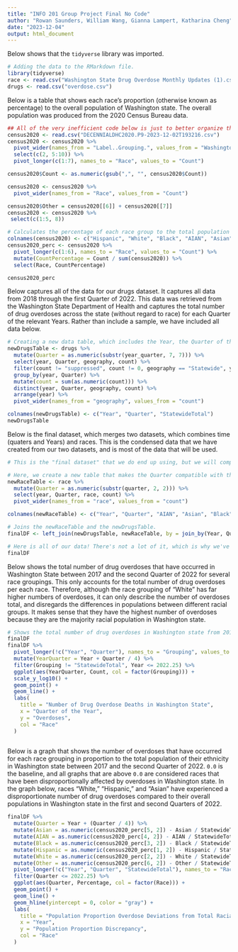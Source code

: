 ---
title: "INFO 201 Group Project Final No Code"
author: "Rowan Saunders, William Wang, Gianna Lampert, Katharina Cheng"
date: "2023-12-04"
output: html_document
---

Below shows that the `tidyverse` library was imported.

```{r, echo = FALSE}
# Adding the data to the RMarkdown file.
library(tidyverse)
race <- read.csv("Washington State Drug Overdose Monthly Updates (1).csv")
drugs <- read.csv("overdose.csv")
```

Below is a table that shows each race's proportion (otherwise known as percentage) to the overall population of Washington state. The overall population was produced from the 2020 Census Bureau data.

```{r, echo = FALSE}

## All of the very inefficient code below is just to better organize the data :')
census2020 <- read.csv("DECENNIALDHC2020.P9-2023-12-02T193216.csv")
census2020 <- census2020 %>% 
  pivot_wider(names_from = "Label..Grouping.", values_from = "Washington") %>% 
  select(c(2, 5:10)) %>% 
  pivot_longer(c(1:7), names_to = "Race", values_to = "Count")

census2020$Count <- as.numeric(gsub(",", "", census2020$Count))

census2020 <- census2020 %>% 
  pivot_wider(names_from = "Race", values_from = "Count")

census2020$Other = census2020[[6]] + census2020[[7]]
census2020 <- census2020 %>% 
 select(c(1:5, 8))

# Calculates the percentage of each race group to the total population of the United States. We use the 2020 Census Bureau for the total population number.
colnames(census2020) <- c("Hispanic", "White", "Black", "AIAN", "Asian", "Other")
census2020_perc <- census2020 %>% 
  pivot_longer(c(1:6), names_to = "Race", values_to = "Count") %>% 
  mutate(CountPercentage = Count / sum(census2020)) %>% 
  select(Race, CountPercentage)

census2020_perc

```
Below captures all of the data for our drugs dataset. It captures all data from 2018 through the first Quarter of 2022. This data was retrieved from the Washington State Department of Health and captures the total number of drug overdoses across the state (without regard to race) for each Quarter of the relevant Years. Rather than include a sample, we have included all data below.

```{r, echo = FALSE}
# Creating a new data table, which includes the Year, the Quarter of that Year (in dbl), the county, and the total count for that county.
newDrugsTable <- drugs %>% 
  mutate(Quarter = as.numeric(substr(year_quarter, 7, 7))) %>%
  select(year, Quarter, geography, count) %>% 
  filter(count != "suppressed", count != 0, geography == "Statewide", year > 2017) %>% 
  group_by(year, Quarter) %>% 
  mutate(count = sum(as.numeric(count))) %>% 
  distinct(year, Quarter, geography, count) %>% 
  arrange(year) %>% 
  pivot_wider(names_from = "geography", values_from = "count")

colnames(newDrugsTable) <- c("Year", "Quarter", "StatewideTotal")
newDrugsTable
```

Below is the final dataset, which merges two datasets, which combines time (quaters and Years) and races. This is the condensed data that we have created from our two datasets, and is most of the data that will be used.

```{r, echo = FALSE}
# This is the "final dataset" that we do end up using, but we will compare it later to the US Census Bureau dataset

# Here, we create a new table that makes the Quarter compatible with the other dataset. Selects only necessary data.
newRaceTable <- race %>% 
  mutate(Quarter = as.numeric(substr(quarter, 2, 2))) %>%
  select(year, Quarter, race, count) %>% 
  pivot_wider(names_from = "race", values_from = "count")

colnames(newRaceTable) <- c("Year", "Quarter", "AIAN", "Asian", "Black", "Hispanic", "White", "Other")

# Joins the newRaceTable and the newDrugsTable.
finalDF <- left_join(newDrugsTable, newRaceTable, by = join_by(Year, Quarter))

# Here is all of our data! There's not a lot of it, which is why we've shown all of it rather than using head() or tail() or sample_n().
finalDF
```

Below shows the total number of drug overdoses that have occurred in Washington State between 2017 and the second Quarter of 2022 for several race groupings. This only accounts for the total number of drug overdoses per each race. Therefore, although the race grouping of "White" has far higher numbers of overdoses, it can only describe the number of overdoses total, and disregards the differences in populations between different racial groups. It makes sense that they have the highest number of overdoses because they are the majority racial population in Washington state.

```{r, echo = FALSE}
# Shows the total number of drug overdoses in Washington state from 2017-2022 for several race groupings.
finalDF
finalDF %>% 
  pivot_longer(!c("Year", "Quarter"), names_to = "Grouping", values_to = "Count") %>%
  mutate(YearQuarter = Year + Quarter / 4) %>% 
  filter(Grouping != "StatewideTotal", Year <= 2022.25) %>% 
  ggplot(aes(YearQuarter, Count, col = factor(Grouping))) +
  scale_y_log10() +
  geom_point() +
  geom_line() +
  labs(
    title = "Number of Drug Overdose Deaths in Washington State",
    x = "Quarter of the Year",
    y = "Overdoses",
    col = "Race"
  )
  
```

Below is a graph that shows the number of overdoses that have occurred for each race grouping in proportion to the total population of their ethnicity in Washington state between 2017 and the second Quarter of 2022. `0.0` is the baseline, and all graphs that are above `0.0` are considered races that have been disproportionally affected by overdoses in Washington state. In the graph below, races "White," "Hispanic," and "Asian" have experienced a disproportionate number of drug overdoses compared to their overall populations in Washington state in the first and second Quarters of 2022.

```{r, echo = FALSE}
finalDF %>% 
  mutate(Quarter = Year + (Quarter / 4)) %>% 
  mutate(Asian = as.numeric(census2020_perc[5, 2]) - Asian / StatewideTotal) %>% 
  mutate(AIAN = as.numeric(census2020_perc[4, 2]) - AIAN / StatewideTotal) %>% 
  mutate(Black = as.numeric(census2020_perc[3, 2]) - Black / StatewideTotal) %>% 
  mutate(Hispanic = as.numeric(census2020_perc[1, 2]) - Hispanic / StatewideTotal) %>% 
  mutate(White = as.numeric(census2020_perc[2, 2]) - White / StatewideTotal) %>% 
  mutate(Other = as.numeric(census2020_perc[6, 2]) - Other / StatewideTotal) %>% 
  pivot_longer(!c("Year", "Quarter", "StatewideTotal"), names_to = "Race", values_to = "Percentage") %>% 
  filter(Quarter <= 2022.25) %>% 
  ggplot(aes(Quarter, Percentage, col = factor(Race))) +
  geom_point() +
  geom_line() +
  geom_hline(yintercept = 0, color = "gray") +
  labs(
    title = "Population Proportion Overdose Deviations from Total Racial Population Groupings in WA State",
    x = "Year",
    y = "Population Proportion Discrepancy",
    col = "Race"
  )
```




